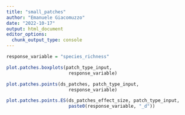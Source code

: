 ```yaml
---
title: "small_patches"
author: "Emanuele Giacomuzzo"
date: "2022-10-17"
output: html_document
editor_options: 
  chunk_output_type: console
---
```


```r
response_variable = "species_richness"
```

```r
plot.patches.boxplots(patch_type_input,
                       response_variable)

plot.patches.points(ds_patches, patch_type_input,
                       response_variable)

plot.patches.points.ES(ds_patches_effect_size, patch_type_input,
                       paste0(response_variable, "_d"))
```